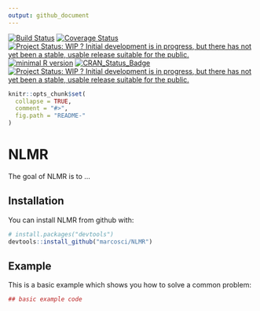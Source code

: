 ```yaml
---
output: github_document
---
```

[![Build Status](https://travis-ci.com/marcosci/NLMR.svg?token=jEyKPuKzrFUKtpg4pK2t&branch=master)](https://travis-ci.com/marcosci/NLMR) 
[![Coverage Status](https://img.shields.io/codecov/c/github/marcosci/NLMR/master.svg)](https://codecov.io/github/marcosci/NLMR?branch=master)
[![Project Status: WIP ? Initial development is in progress, but there has not yet been a stable, usable release suitable for the public.](http://www.repostatus.org/badges/latest/wip.svg)](http://www.repostatus.org/#wip) [![minimal R version](https://img.shields.io/badge/R%3E%3D-3.1.0-6666ff.svg)](https://cran.r-project.org/) [![CRAN\_Status\_Badge](http://www.r-pkg.org/badges/version/eNLMR)](https://cran.r-project.org/package=eNLMR) [![Project Status: WIP ? Initial development is in progress, but there has not yet been a stable, usable release suitable for the public.](http://www.repostatus.org/badges/latest/wip.svg)](http://www.repostatus.org/#wip)


```r
knitr::opts_chunk$set(
  collapse = TRUE,
  comment = "#>",
  fig.path = "README-"
)
```

# NLMR

\figure{vignettes/bestiary.png}


The goal of NLMR is to ...

## Installation

You can install NLMR from github with:

```r
# install.packages("devtools")
devtools::install_github("marcosci/NLMR")
```

## Example

This is a basic example which shows you how to solve a common problem:

```r
## basic example code
```
